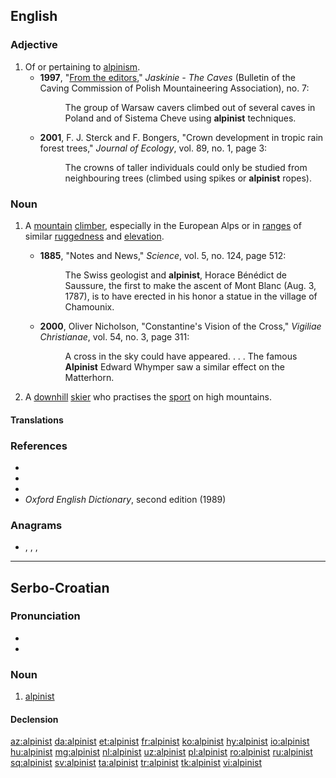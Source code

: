 ==English==

===Adjective===
{{en-adj|-}}

# Of or pertaining to [[alpinism]].
#* '''1997''', "[http://www.sktj.pl/epimenides/jaskinie/page03.html From the editors]," ''Jaskinie - The Caves'' (Bulletin of the Caving Commission of Polish Mountaineering Association), no. 7:
#*: The group of Warsaw cavers climbed out of several caves in Poland and of Sistema Cheve using '''alpinist''' techniques.
#* '''2001''', F. J. Sterck and F. Bongers, "Crown development in tropic rain forest trees," ''Journal of Ecology'', vol. 89, no. 1, page 3:
#*: The crowns of taller individuals could only be studied from neighbouring trees (climbed using spikes or '''alpinist''' ropes).

===Noun===
{{en-noun}}

# {{lb|en|sometimes|capitalized}} A [[mountain]] [[climber]], especially in the European Alps or in [[ranges]] of similar [[ruggedness]] and [[elevation]].
#* '''1885''', "Notes and News," ''Science'', vol. 5, no. 124, page 512:
#*: The Swiss geologist and '''alpinist''', Horace Bénédict de Saussure, the first to make the ascent of Mont Blanc (Aug. 3, 1787), is to have erected in his honor a statue in the village of Chamounix.
#* '''2000''', Oliver Nicholson, "Constantine's Vision of the Cross," ''Vigiliae Christianae'', vol. 54, no. 3, page 311:
#*: A cross in the sky could have appeared. . . . The famous '''Alpinist''' Edward Whymper saw a similar effect on the Matterhorn.
# {{lb|en|sometimes|capitalized}} A [[downhill]] [[skier]] who practises the [[sport]] on high mountains.

====Translations====
{{trans-see|mountain climber|mountaineer}}

===References===
* {{R:Webster 1913}}
* {{R:Dictionary.com}}
* {{R:Encarta|alpinist}}
* ''Oxford English Dictionary'', second edition (1989)

===Anagrams===
* {{l|en|antislip}}, {{l|en|pintails}}, {{l|en|tailpins}}, {{l|en|tailspin}}

----

==Serbo-Croatian==

===Pronunciation===
* {{IPA|/alpǐnist/|lang=sh}}
* {{hyphenation|al|pi|nist|lang=sh}}

===Noun===
{{sh-noun|g=m|head=alpìnist}}

# [[#English|alpinist]]

====Declension====
{{sh-decl-noun
|alpinist|alpinisti
|alpinista|alpinista
|alpinistu|alpinistima
|alpinista|alpiniste
|alpiniste|alpinisti
|alpinistu|alpinistima
|alpinistom|alpinistima
}}

[[az:alpinist]]
[[da:alpinist]]
[[et:alpinist]]
[[fr:alpinist]]
[[ko:alpinist]]
[[hy:alpinist]]
[[io:alpinist]]
[[hu:alpinist]]
[[mg:alpinist]]
[[nl:alpinist]]
[[uz:alpinist]]
[[pl:alpinist]]
[[ro:alpinist]]
[[ru:alpinist]]
[[sq:alpinist]]
[[sv:alpinist]]
[[ta:alpinist]]
[[tr:alpinist]]
[[tk:alpinist]]
[[vi:alpinist]]